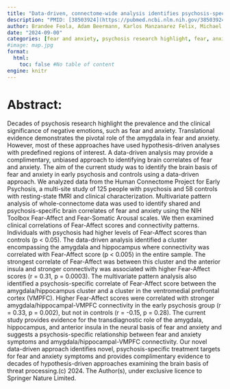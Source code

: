 ```yaml
---
title: "Data-driven, connectome-wide analysis identifies psychosis-specific brain correlates of fear and anxiety"
description: "PMID: [38503924](https://pubmed.ncbi.nlm.nih.gov/38503924/){target='_blank'}    DOI: [10.1038/s41380-024-02512-w](https://doi.org/10.1038/s41380-024-02512-w){target='_blank'}"
author: Brandee Feola, Adam Beermann, Karlos Manzanarez Felix, Michael Coleman, Sylvain Bouix, Daphne J Holt, Kathryn E Lewandowski, Dost Ongur, Alan Breier, Martha E Shenton, Stephan Heckers, Roscoe O Brady, Jennifer Urbano Blackford, Heather Burrell Ward
date: "2024-09-00"
categories: [fear and anxiety, psychosis research highlight, fear, anxiety, Fear-Affect scores]
#image: map.jpg
format:
  html:
    toc: false #No table of content
engine: knitr
---
```


# Abstract:

Decades of psychosis research highlight the prevalence and the clinical significance of negative emotions, such as fear and anxiety. Translational evidence demonstrates the pivotal role of the amygdala in fear and anxiety. However, most of these approaches have used hypothesis-driven analyses with predefined regions of interest. A data-driven analysis may provide a complimentary, unbiased approach to identifying brain correlates of fear and anxiety. The aim of the current study was to identify the brain basis of fear and anxiety in early psychosis and controls using a data-driven approach. We analyzed data from the Human Connectome Project for Early Psychosis, a multi-site study of 125 people with psychosis and 58 controls with resting-state fMRI and clinical characterization. Multivariate pattern analysis of whole-connectome data was used to identify shared and psychosis-specific brain correlates of fear and anxiety using the NIH Toolbox Fear-Affect and Fear-Somatic Arousal scales. We then examined clinical correlations of Fear-Affect scores and connectivity patterns. Individuals with psychosis had higher levels of Fear-Affect scores than controls (p < 0.05). The data-driven analysis identified a cluster encompassing the amygdala and hippocampus where connectivity was correlated with Fear-Affect score (p < 0.005) in the entire sample. The strongest correlate of Fear-Affect was between this cluster and the anterior insula and stronger connectivity was associated with higher Fear-Affect scores (r = 0.31, p = 0.0003). The multivariate pattern analysis also identified a psychosis-specific correlate of Fear-Affect score between the amygdala/hippocampus cluster and a cluster in the ventromedial prefrontal cortex (VMPFC). Higher Fear-Affect scores were correlated with stronger amygdala/hippocampal-VMPFC connectivity in the early psychosis group (r = 0.33, p = 0.002), but not in controls (r = -0.15, p = 0.28). The current study provides evidence for the transdiagnostic role of the amygdala, hippocampus, and anterior insula in the neural basis of fear and anxiety and suggests a psychosis-specific relationship between fear and anxiety symptoms and amygdala/hippocampal-VMPFC connectivity. Our novel data-driven approach identifies novel, psychosis-specific treatment targets for fear and anxiety symptoms and provides complimentary evidence to decades of hypothesis-driven approaches examining the brain basis of threat processing.(c) 2024. The Author(s), under exclusive licence to Springer Nature Limited.
        